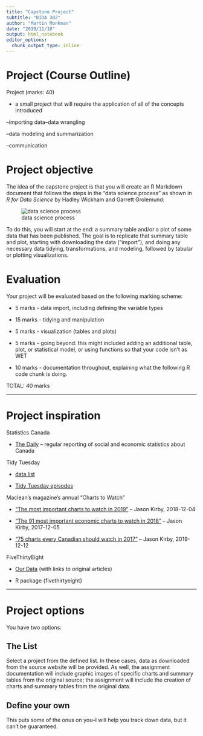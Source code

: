 ```yaml
---
title: "Capstone Project"
subtitle: "BIDA 302"
author: "Martin Monkman"
date: "2019/11/18"
output: html_notebook
editor_options: 
  chunk_output_type: inline
---
```


# Project (Course Outline)

Project (marks: 40)

* a small project that will require the application of all of the concepts introduced

–importing data–data wrangling

–data modeling and summarization

–communication


# Project objective 

The idea of the capstone project is that you will create an R Markdown document that follows the steps in the "data science process" as shown in _R for Data Science_ by Hadley Wickham and Garrett Grolemund:

![data science process](../img/data-science.png)

To do this, you will start at the end: a summary table and/or a plot of some data that has been published. The goal is to replicate that summary table and plot, starting with downloading the data ("import"), and doing any necessary data tidying, transformations, and modeling, followed by tabular or plotting visualizations.

# Evaluation

Your project will be evaluated based on the following marking scheme:

* 5 marks - data import, including defining the variable types

* 15 marks - tidying and manipulation

* 5 marks - visualization (tables and plots)

* 5 marks - going beyond: this might included adding an additional table, plot, or statistical model, or using functions so that your code isn't as WET

* 10 marks - documentation throughout, explaining what the following R code chunk is doing.

TOTAL: 40 marks


---

# Project inspiration


Statistics Canada 

* [The Daily](https://www150.statcan.gc.ca/n1/dai-quo/index-eng.htm) -- regular reporting of social and economic statistics about Canada


Tidy Tuesday

* [data list](https://github.com/rfordatascience/tidytuesday)

* [Tidy Tuesday episodes](https://www.tidytuesday.com/episodes)


Maclean's magazine's annual "Charts to Watch"

* ["The most important charts to watch in 2019"](https://www.macleans.ca/economy/economicanalysis/the-most-important-charts-to-watch-in-2019/) -- Jason Kirby, 2018-12-04

* ["The 91 most important economic charts to watch in 2018"](https://www.macleans.ca/economy/economicanalysis/the-most-important-economic-charts-to-watch-in-2018/) -- Jason Kirby, 2017-12-05

* ["75 charts every Canadian should watch in 2017"](https://www.macleans.ca/economy/economicanalysis/75-charts-every-canadian-should-watch-in-2017/) -- Jason Kirby, 2019-12-12


FiveThirtyEight

* [Our Data](https://data.fivethirtyeight.com/) (with links to original articles)

* R package {fivethirtyeight}



---

# Project options

You have two options:

## The List

Select a project from the defined list. In these cases, data as downloaded from the source website will be provided. As well, the assignment documentation will include graphic images of specific charts and summary tables from the original source; the assignment will include the creation of charts and summary tables from the original data. 



## Define your own 

This puts some of the onus on you--I will help you track down data, but it can't be guaranteed.




